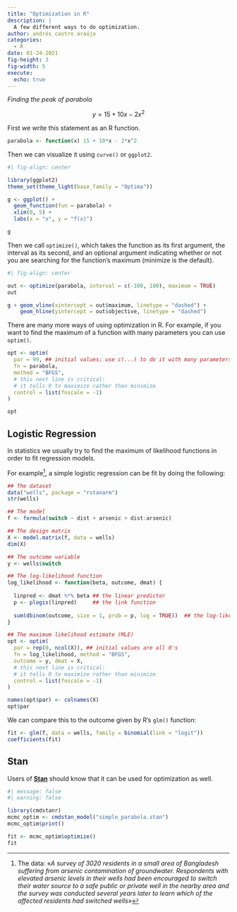 ```yaml
---
title: "Optimization in R"
description: |
  A few different ways to do optimization.
author: andrés castro araújo
categories:
  - R
date: 01-24-2021
fig-height: 3
fig-width: 5
execute: 
  echo: true
---
```


*Finding the peak of parabola*

$$y = 15 + 10x - 2x^2$$

First we write this statement as an R function.

```r
parabola <- function(x) 15 + 10*x - 2*x^2 
```

Then we can visualize it using `curve()` or `ggplot2`.

```r
#| fig-align: center

library(ggplot2)
theme_set(theme_light(base_family = "Optima"))

g <- ggplot() + 
  geom_function(fun = parabola) +
  xlim(0, 5) +
  labs(x = "x", y = "f(x)")

g
```

Then we call `optimize()`, which takes the function as its first argument, the interval as its second, and an optional argument indicating whether or not you are searching for the function's maximum (minimize is the default).

```r
#| fig-align: center

out <- optimize(parabola, interval = c(-100, 100), maximum = TRUE)
out

g + geom_vline(xintercept = out$maximum, linetype = "dashed") +
    geom_hline(yintercept = out$objective, linetype = "dashed")
```

There are many more ways of using optimization in R. For example, if you want to find the maximum of a function with many parameters you can use `optim()`.

```r
opt <- optim(
  par = 99, ## initial values; use c(...) to do it with many parameters
  fn = parabola, 
  method = "BFGS",
  # this next line is critical: 
  # it tells R to maximize rather than minimize
  control = list(fnscale = -1)
)

opt
```

## Logistic Regression

In statistics we usually try to find the maximum of likelihood functions in order to fit regression models.

For example[^1], a simple logistic regression can be fit by doing the following:

[^1]: The data: «*A survey of 3020 residents in a small area of Bangladesh suffering from arsenic contamination of groundwater. Respondents with elevated arsenic levels in their wells had been encouraged to switch their water source to a safe public or private well in the nearby area and the survey was conducted several years later to learn which of the affected residents had switched wells»*

```r
## The dataset
data("wells", package = "rstanarm")
str(wells)

## The model
f <- formula(switch ~ dist + arsenic + dist:arsenic)

## The design matrix
X <- model.matrix(f, data = wells)
dim(X)

## The outcome variable
y <- wells$switch

## The log-likelihood function
log_likelihood <- function(beta, outcome, dmat) {
  
  linpred <- dmat %*% beta ## the linear predictor
  p <- plogis(linpred)     ## the link function
  
  sum(dbinom(outcome, size = 1, prob = p, log = TRUE))  ## the log-likelihood
}

## The maximum likelihood estimate (MLE)
opt <- optim(
  par = rep(0, ncol(X)), ## initial values are all 0's
  fn = log_likelihood, method = "BFGS",
  outcome = y, dmat = X,
  # this next line is critical: 
  # it tells R to maximize rather than minimize
  control = list(fnscale = -1)
)

names(opt$par) <- colnames(X)
opt$par
```

We can compare this to the outcome given by R's `glm()` function:

```r
fit <- glm(f, data = wells, family = binomial(link = "logit"))
coefficients(fit)
```

## Stan

Users of [**Stan**](https://mc-stan.org/) should know that it can be used for optimization as well.

```r
#| message: false
#| warning: false

library(cmdstanr)
mcmc_optim <- cmdstan_model("simple_parabola.stan")
mcmc_optim$print()

fit <- mcmc_optim$optimize()
fit
```
